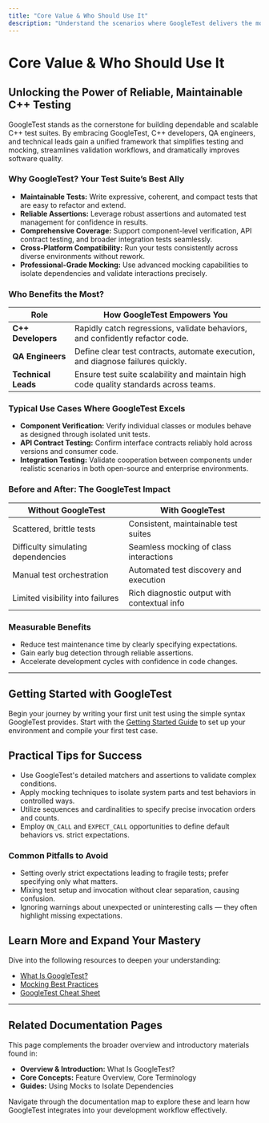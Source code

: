 ```yaml
---
title: "Core Value & Who Should Use It"
description: "Understand the scenarios where GoogleTest delivers the most value—empowering C++ developers, QA engineers, and technical leads to create maintainable, reliable, and scalable test suites. Outlines typical use cases including component-level verification, API contract testing, and comprehensive integration testing in both open-source and enterprise contexts."
---
```


# Core Value & Who Should Use It

## Unlocking the Power of Reliable, Maintainable C++ Testing

GoogleTest stands as the cornerstone for building dependable and scalable C++ test suites. By embracing GoogleTest, C++ developers, QA engineers, and technical leads gain a unified framework that simplifies testing and mocking, streamlines validation workflows, and dramatically improves software quality.

### Why GoogleTest? Your Test Suite’s Best Ally

- **Maintainable Tests:** Write expressive, coherent, and compact tests that are easy to refactor and extend.
- **Reliable Assertions:** Leverage robust assertions and automated test management for confidence in results.
- **Comprehensive Coverage:** Support component-level verification, API contract testing, and broader integration tests seamlessly.
- **Cross-Platform Compatibility:** Run your tests consistently across diverse environments without rework.
- **Professional-Grade Mocking:** Use advanced mocking capabilities to isolate dependencies and validate interactions precisely.

### Who Benefits the Most?

| Role            | How GoogleTest Empowers You                                        |
|-----------------|-------------------------------------------------------------------|
| **C++ Developers** | Rapidly catch regressions, validate behaviors, and confidently refactor code.
| **QA Engineers**    | Define clear test contracts, automate execution, and diagnose failures quickly.
| **Technical Leads** | Ensure test suite scalability and maintain high code quality standards across teams.

### Typical Use Cases Where GoogleTest Excels

- **Component Verification:** Verify individual classes or modules behave as designed through isolated unit tests.
- **API Contract Testing:** Confirm interface contracts reliably hold across versions and consumer code.
- **Integration Testing:** Validate cooperation between components under realistic scenarios in both open-source and enterprise environments.

### Before and After: The GoogleTest Impact

| Without GoogleTest                          | With GoogleTest                            |
|--------------------------------------------|-------------------------------------------|
| Scattered, brittle tests                    | Consistent, maintainable test suites      |
| Difficulty simulating dependencies          | Seamless mocking of class interactions    |
| Manual test orchestration                    | Automated test discovery and execution     |
| Limited visibility into failures             | Rich diagnostic output with contextual info |

### Measurable Benefits

- Reduce test maintenance time by clearly specifying expectations.
- Gain early bug detection through reliable assertions.
- Accelerate development cycles with confidence in code changes.

---

## Getting Started with GoogleTest

Begin your journey by writing your first unit test using the simple syntax GoogleTest provides. Start with the [Getting Started Guide](https://google.github.io/googletest/getting-started.html) to set up your environment and compile your first test case.

## Practical Tips for Success

- Use GoogleTest's detailed matchers and assertions to validate complex conditions.
- Apply mocking techniques to isolate system parts and test behaviors in controlled ways.
- Utilize sequences and cardinalities to specify precise invocation orders and counts.
- Employ `ON_CALL` and `EXPECT_CALL` opportunities to define default behaviors vs. strict expectations.

### Common Pitfalls to Avoid

- Setting overly strict expectations leading to fragile tests; prefer specifying only what matters.
- Mixing test setup and invocation without clear separation, causing confusion.
- Ignoring warnings about unexpected or uninteresting calls — they often highlight missing expectations.

## Learn More and Expand Your Mastery

Dive into the following resources to deepen your understanding:

- [What Is GoogleTest?](https://google.github.io/googletest/overview/introduction_and_value/what_is_googletest.html)
- [Mocking Best Practices](https://google.github.io/googletest/guides/mocking.html)
- [GoogleTest Cheat Sheet](https://google.github.io/googletest/gmock_cheat_sheet.html)

---

## Related Documentation Pages

This page complements the broader overview and introductory materials found in:

- **Overview & Introduction:** What Is GoogleTest?
- **Core Concepts:** Feature Overview, Core Terminology
- **Guides:** Using Mocks to Isolate Dependencies

Navigate through the documentation map to explore these and learn how GoogleTest integrates into your development workflow effectively.